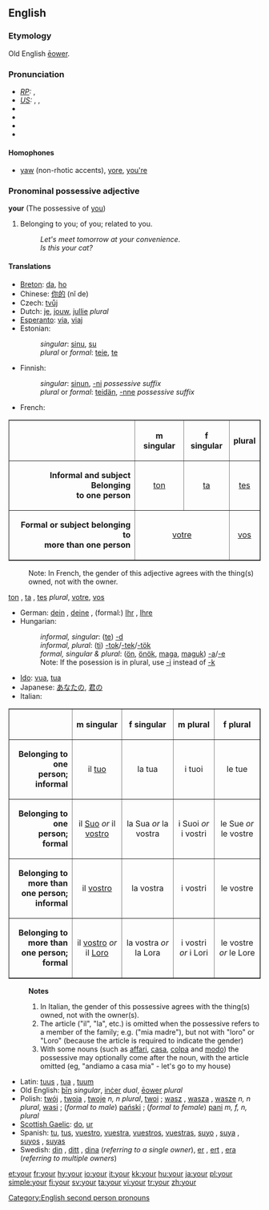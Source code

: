 ==English==

{{rank|out|into|up|57|your|any|what|do}}

===Etymology===
Old English [[eower|ēower]].

===Pronunciation===
* ''[[Received Pronunciation|RP]]:'' {{IPA|/jɔː/}}, {{SAMPA|/jO:/}}
* ''[[General American|US]]:'' {{AHD|yôr}}, {{IPA|/joʊɹ/, /jɔːɹ/}}, {{SAMPA|/jO:r/}}
* {{audio|en-gb-your.ogg|Audio (RP)}}
* {{audio|en-us-your.ogg|Audio (US)}}
* {{audio|en-us-your_unstressed.ogg|Audio (US), unstressed}}
* {{rhymes|ɔː(r)}}

====Homophones====
*[[yaw]] (non-rhotic accents), [[yore]], [[you're]]

===Pronominal possessive adjective===
'''your''' (The possessive of [[you]])

# Belonging to you; of you; related to you.
#: ''Let's meet tomorrow at your convenience''.
#: ''Is this your cat?''

====Translations====
{{rfc|date=August 2006|tables within translation section are unconvenient, needs better solution}}

*[[Breton]]: [[da]], [[ho]]
*Chinese: [[你的]] (nǐ de)
*Czech: [[tvůj]]
*Dutch: [[je]], [[jouw]], [[jullie]] ''plural''
*[[Esperanto]]: [[via]], [[viaj]]
*Estonian:
*:''singular'': [[sinu]], [[su]]
*:''plural'' or ''formal'': [[teie]], [[te]]
*Finnish:
*:''singular'': [[sinun]], [[-ni]] ''possessive suffix''
*:''plural'' or ''formal'': [[teidän]], [[-nne]] ''possessive suffix''
*French:
<table border="1" cellpadding="5" align=CENTER>
<tr>
<th> </th>
<th ALIGN=CENTER> m singular </th>
<th ALIGN=CENTER> f singular </th>
<th ALIGN=CENTER> plural </th>
</tr>

<tr>
<td ALIGN=RIGHT> <b>Informal and subject Belonging<br>to one person</b> </td>
<td ALIGN=CENTER> [[ton]] </td>
<td ALIGN=CENTER> [[ta]] </td>
<td ALIGN=CENTER> [[tes]] </td>
</tr>

<tr>
<td ALIGN=RIGHT> <b>Formal or subject belonging to<br>more than one person</b> </td>
<td ALIGN=CENTER colspan="2"> [[votre]] </td>
<td ALIGN=CENTER> [[vos]] </td>
</tr>

</table>
:Note: In French, the gender of this adjective agrees with the thing(s) owned, not with the owner.
[[ton]] {{m}}, [[ta]] {{f}}, [[tes]] ''plural'', [[votre]], [[vos]]
*German: [[dein]] {{m}}, [[deine]] {{f}}, (formal:) [[Ihr]] {{m}}, [[Ihre]] {{f}}
*Hungarian:
*:''informal, singular'': ([[te]]) [[-d]]
*:''informal, plural'': ([[ti]]) [[-tok]]/[[-tek]]/[[-tök]]
*:''formal, singular & plural'': ([[ön]], [[önök]], [[maga]], [[maguk]]) [[-a]]/[[-e]]
*:Note: If the posession is in plural, use [[-i]] instead of [[-k]]
*[[Ido]]: [[vua]], [[tua]]
*Japanese: [[あなたの]], [[君の]]
*Italian:
<table border="1" cellpadding="5" align=CENTER>
<tr>
<th> </th>
<th ALIGN=CENTER> m singular </th>
<th ALIGN=CENTER> f singular </th>
<th ALIGN=CENTER> m plural </th>
<th ALIGN=CENTER> f plural </th>
</tr>

<tr>
<td ALIGN=RIGHT> <b>Belonging to one<br>person; informal</b> </td>
<td ALIGN=CENTER> il [[tuo]] </td>
<td ALIGN=CENTER> la tua </td>
<td ALIGN=CENTER> i tuoi </td>
<td ALIGN=CENTER> le tue </td>
</tr>

<tr>
<td ALIGN=RIGHT> <b>Belonging to one<br>person; formal</b> </td>
<td ALIGN=CENTER> il [[Suo]] ''or'' il [[vostro]] </td>
<td ALIGN=CENTER> la Sua ''or'' la vostra </td>
<td ALIGN=CENTER> i Suoi ''or'' i vostri </td>
<td ALIGN=CENTER> le Sue ''or'' le vostre </td>
</tr>

<tr>
<td ALIGN=RIGHT> <b>Belonging to more than<br>one person; informal</b> </td>
<td ALIGN=CENTER> il [[vostro]] </td>
<td ALIGN=CENTER> la vostra </td>
<td ALIGN=CENTER> i vostri </td>
<td ALIGN=CENTER> le vostre </td>
</tr>

<tr>
<td ALIGN=RIGHT> <b>Belonging to more than<br>one person; formal</b> </td>
<td ALIGN=CENTER> il [[vostro]] ''or'' il [[Loro]]</td>
<td ALIGN=CENTER> la vostra ''or'' la Lora </td>
<td ALIGN=CENTER> i vostri ''or'' i Lori </td>
<td ALIGN=CENTER> le vostre ''or'' le Lore </td>
</tr>

</table>
:'''Notes'''
:#In Italian, the gender of this possessive agrees with the thing(s) owned, not with the owner(s).
:#The article ("il", "la", etc.) is omitted when the possessive refers to a member of the family; e.g. ("mia madre"), but not with "loro" or "Loro" (because the article is required to indicate the gender)
:#With some nouns (such as [[affari]], [[casa]], [[colpa]] and [[modo]]) the possessive may optionally come after the noun, with the article omitted (eg, "andiamo a casa mia" - let's go to my house)
*Latin: [[tuus]] {{m}}, [[tua]] {{f}}, [[tuum]] {{n}}
*Old English: [[þin|þīn]] ''singular'', [[incer|inċer]] ''dual'', [[eower|ēower]] ''plural''
*Polish: [[twój]] {{m}}, [[twoja]] {{f}}, [[twoje]] ''n, n plural'', [[twoi]] {{m}} {{p}}; [[wasz]] {{m}}, [[wasza]] {{f}}, [[wasze]] ''n, n plural'', [[wasi]] {{m}} {{p}}; (''formal to male'') [[pański]] {{m}}; (''formal to female'') [[pani]] ''m, f, n, plural''
*[[Scottish Gaelic]]: [[do]], [[ur#Scottish Gaelic|ur]]
*Spanish: [[tu]], [[tus]], [[vuestro]], [[vuestra]], [[vuestros]], [[vuestras]], [[suyo]] {{m}} {{s}}, [[suya]] {{f}} {{s}}, [[suyos]] {{m}} {{p}}, [[suyas]] {{f}} {{p}}
*Swedish: [[din]] {{c}}, [[ditt]] {{n}}, [[dina]] {{p}} (''referring to a single owner''), [[er]] {{c}}, [[ert]] {{n}}, [[era]] {{p}} (''referring to multiple owners'')

[[Category:English second person pronouns]]

[[et:your]]
[[fr:your]]
[[hy:your]]
[[io:your]]
[[it:your]]
[[kk:your]]
[[hu:your]]
[[ja:your]]
[[pl:your]]
[[simple:your]]
[[fi:your]]
[[sv:your]]
[[ta:your]]
[[vi:your]]
[[tr:your]]
[[zh:your]]
